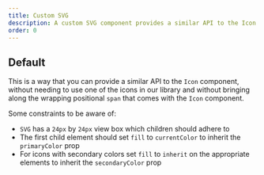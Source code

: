 ```yaml
---
title: Custom SVG
description: A custom SVG component provides a similar API to the Icon component without requiring a wrapping positional span.
order: 0
---
```



## Default

This is a way that you can provide a similar API to the `Icon` component, without needing to use one of the icons in our library and without bringing along the wrapping positional `span` that comes with the `Icon` component.

Some constraints to be aware of:
- `SVG` has a `24px` by `24px` view box which children should adhere to
- The first child element should set `fill` to `currentColor` to inherit the `primaryColor` prop
- For icons with secondary colors set `fill` to `inherit` on the appropriate elements to inherit the `secondaryColor` prop

<Example Component={CustomSVGDefault} packageName='@atlaskit/icon'/>
